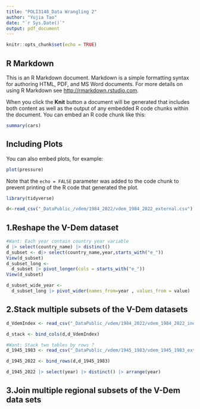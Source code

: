 ```yaml
---
title: "POLI3148_Data Wrangling 2"
author: "Yujia Tao"
date: "`r Sys.Date()`"
output: pdf_document
---
```


```r
knitr::opts_chunk$set(echo = TRUE)
```

## R Markdown

This is an R Markdown document. Markdown is a simple formatting syntax for authoring HTML, PDF, and MS Word documents. For more details on using R Markdown see <http://rmarkdown.rstudio.com>.

When you click the **Knit** button a document will be generated that includes both content as well as the output of any embedded R code chunks within the document. You can embed an R code chunk like this:

```r
summary(cars)
```

## Including Plots

You can also embed plots, for example:

```r
plot(pressure)
```

Note that the `echo = FALSE` parameter was added to the code chunk to prevent printing of the R code that generated the plot.

```r
library(tidyverse)
```

```r
d<-read_csv("_DataPublic_/vdem/1984_2022/vdem_1984_2022_external.csv")
```

## 1.Reshape the V-Dem dataset

```r
#Want: Each year contain country year variable
d |> select(country_name) |> distinct()
d_subset <- d|> select(country_name,year,starts_with("e_"))
View(d_subset)
d_subset_long <-
  d_subset |> pivot_longer(cols = starts_with("e_"))
View(d_subset)
```

```r
d_subset_wide_year <-
  d_subset_long |> pivot_wider(names_from=year , values_from = value)
```

## 2.Stack multiple subsets of the V-Dem datasets

```r
d_VdemIndex <- read_csv("_DataPublic_/vdem/1984_2022/vdem_1984_2022_index.csv")
```

```r
d_stack <- bind_cols(d,d_VdemIndex)
```

```r
#Want: Stack two tables by rows ?
d_1945_1983 <- read_csv("_DataPublic_/vdem/1945_1983/vdem_1945_1983_external.csv")
```

```r
d_1945_2022 <- bind_rows(d,d_1945_1983)
```

```r
d_1945_2022 |> select(year) |> distinct() |> arrange(year)
```

## 3.Join multiple regional subsets of the V-Dem data sets

```r


```

